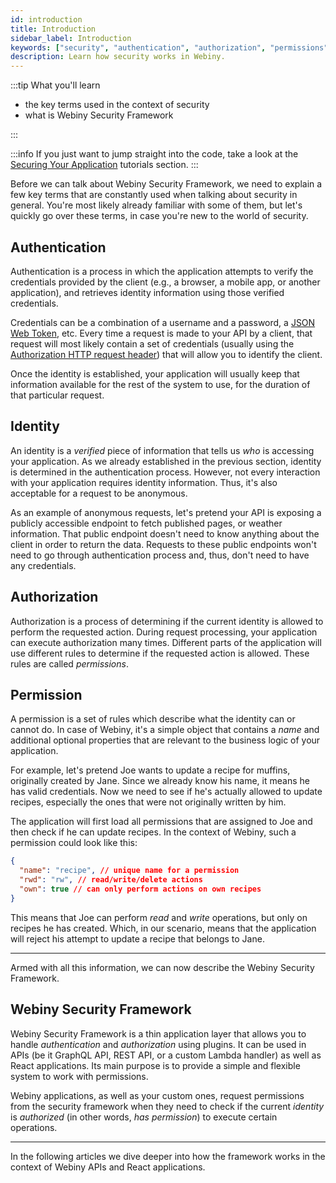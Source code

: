 ```yaml
---
id: introduction
title: Introduction
sidebar_label: Introduction
keywords: ["security", "authentication", "authorization", "permissions"]
description: Learn how security works in Webiny.
---
```


:::tip What you'll learn

- the key terms used in the context of security
- what is Webiny Security Framework

:::

:::info
If you just want to jump straight into the code, take a look at the [Securing Your Application](/docs/tutorials/extend-admin-area/security/introduction) tutorials section.
:::

Before we can talk about Webiny Security Framework, we need to explain a few key terms that are constantly used when talking about security in general. You're most likely already familiar with some of them, but let's quickly go over these terms, in case you're new to the world of security.

## Authentication

Authentication is a process in which the application attempts to verify the credentials provided by the client (e.g., a browser, a mobile app, or another application), and retrieves identity information using those verified credentials.

Credentials can be a combination of a username and a password, a [JSON Web Token](https://en.wikipedia.org/wiki/JSON_Web_Token), etc. Every time a request is made to your API by a client, that request will most likely contain a set of credentials (usually using the [Authorization HTTP request header](https://developer.mozilla.org/en-US/docs/Web/HTTP/Headers/Authorization)) that will allow you to identify the client.

Once the identity is established, your application will usually keep that information available for the rest of the system to use, for the duration of that particular request.

## Identity

An identity is a _verified_ piece of information that tells us _who_ is accessing your application. As we already established in the previous section, identity is determined in the authentication process. However, not every interaction with your application requires identity information. Thus, it's also acceptable for a request to be anonymous.

As an example of anonymous requests, let's pretend your API is exposing a publicly accessible endpoint to fetch published pages, or weather information. That public endpoint doesn't need to know anything about the client in order to return the data. Requests to these public endpoints won't need to go through authentication process and, thus, don't need to have any credentials.

## Authorization

Authorization is a process of determining if the current identity is allowed to perform the requested action. During request processing, your application can execute authorization many times. Different parts of the application will use different rules to determine if the requested action is allowed. These rules are called _permissions_.

## Permission

A permission is a set of rules which describe what the identity can or cannot do. In case of Webiny, it's a simple object that contains a _name_ and additional optional properties that are relevant to the business logic of your application.

For example, let's pretend Joe wants to update a recipe for muffins, originally created by Jane. Since we already know his name, it means he has valid credentials. Now we need to see if he's actually allowed to update recipes, especially the ones that were not originally written by him.

The application will first load all permissions that are assigned to Joe and then check if he can update recipes. In the context of Webiny, such a permission could look like this:

```json title="Recipe permission"
{
  "name": "recipe", // unique name for a permission
  "rwd": "rw", // read/write/delete actions
  "own": true // can only perform actions on own recipes
}
```

This means that Joe can perform _read_ and _write_ operations, but only on recipes he has created. Which, in our scenario, means that the application will reject his attempt to update a recipe that belongs to Jane.

---

Armed with all this information, we can now describe the Webiny Security Framework.

## Webiny Security Framework

Webiny Security Framework is a thin application layer that allows you to handle _authentication_ and _authorization_ using plugins. It can be used in APIs (be it GraphQL API, REST API, or a custom Lambda handler) as well as React applications. Its main purpose is to provide a simple and flexible system to work with permissions.

Webiny applications, as well as your custom ones, request permissions from the security framework when they need to check if the current _identity_ is _authorized_ (in other words, _has permission_) to execute certain operations.

---

In the following articles we dive deeper into how the framework works in the context of Webiny APIs and React applications.
